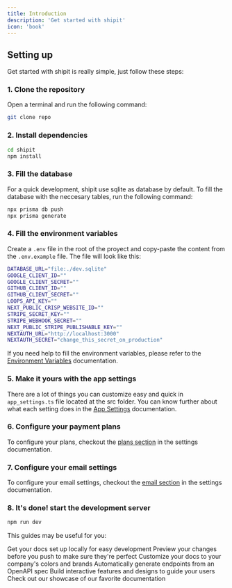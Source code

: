 ```yaml
---
title: Introduction
description: 'Get started with shipit'
icon: 'book'
---
```




## Setting up

Get started with shipit is really simple, just follow these steps:

### 1. Clone the repository

Open a terminal and run the following command:

```bash
git clone repo
```

### 2. Install dependencies
```bash
cd shipit
npm install
```
### 3. Fill the database
For a quick development, shipit use sqlite as database by default. To fill the database with the neccesary tables, run the following command:
```bash
npx prisma db push
npx prisma generate
```
### 4. Fill the environment variables
Create a `.env` file in the root of the proyect and copy-paste the content from the `.env.example` file.
The file will look like this:
```bash
DATABASE_URL="file:./dev.sqlite"
GOOGLE_CLIENT_ID=""
GOOGLE_CLIENT_SECRET=""
GITHUB_CLIENT_ID=""
GITHUB_CLIENT_SECRET=""
LOOPS_API_KEY=""
NEXT_PUBLIC_CRISP_WEBSITE_ID=""
STRIPE_SECRET_KEY=""
STRIPE_WEBHOOK_SECRET=""
NEXT_PUBLIC_STRIPE_PUBLISHABLE_KEY=""
NEXTAUTH_URL="http://localhost:3000"
NEXTAUTH_SECRET="change_this_secret_on_production"
```

If you need help to fill the environment variables, please refer to the [Environment Variables](/docs/settings/environment-variables) documentation.

### 5. Make it yours with the app settings

There are a lot of things you can customize easy and quick in `app_settings.ts` file located at the src folder.
You can know further about what each setting does in the [App Settings](/docs/settings/app-settings) documentation.

### 6. Configure your payment plans
To configure your plans, checkout the [plans section](/docs/settings/app-settings) in the settings documentation.

### 7. Configure your email settings
To configure your email settings, checkout the [email section](/docs/settings/app-settings) in the settings documentation.

### 8. It's done! start the development server

```bash
npm run dev
```

This guides may be useful for you:

<CardGroup cols={2}>
  <Card
    title="Edit Your Docs"
    icon="pen-to-square"
    href="https://mintlify.com/docs/quickstart"
  >
    Get your docs set up locally for easy development
  </Card>
  <Card
    title="Preview Changes"
    icon="image"
    href="https://mintlify.com/docs/development"
  >
    Preview your changes before you push to make sure they're perfect
  </Card>
</CardGroup>



<CardGroup cols={2}>
  <Card
    title="Customize Style"
    icon="palette"
    href="https://mintlify.com/docs/settings/global"
  >
    Customize your docs to your company's colors and brands
  </Card>
  <Card
    title="Reference APIs"
    icon="code"
    href="https://mintlify.com/docs/api-playground/openapi"
  >
    Automatically generate endpoints from an OpenAPI spec
  </Card>
  <Card
    title="Add Components"
    icon="screwdriver-wrench"
    href="https://mintlify.com/docs/components/accordion"
  >
    Build interactive features and designs to guide your users
  </Card>
  <Card
    title="Get Inspiration"
    icon="stars"
    href="https://mintlify.com/customers"
  >
    Check out our showcase of our favorite documentation
  </Card>
</CardGroup>
